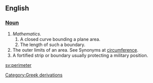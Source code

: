 ==English==

=== [[Noun]] ===

# ''Mathematics.''
## A closed curve bounding a plane area.
## The length of such a boundary.
# The outer limits of an area. See Synonyms at [[circumference]].
# A fortified strip or boundary usually protecting a military position.

[[sv:perimeter]]
[[Category:Greek derivations]]